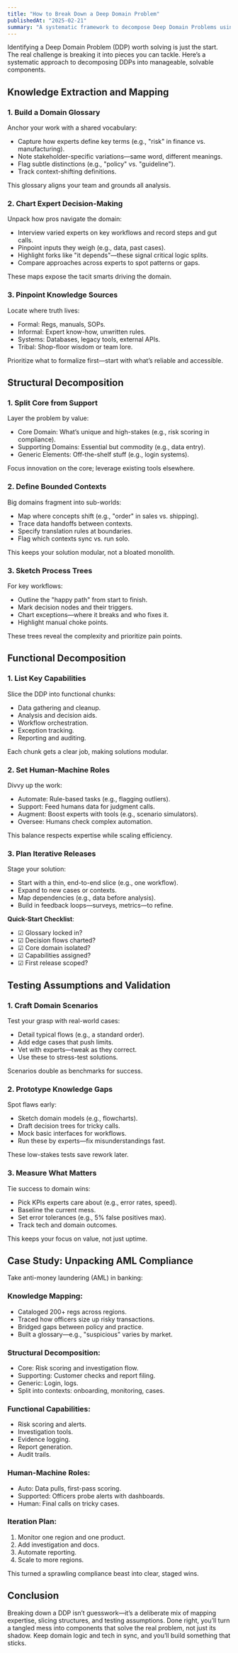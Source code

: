 ```yaml
---
title: "How to Break Down a Deep Domain Problem"
publishedAt: "2025-02-21"
summary: "A systematic framework to decompose Deep Domain Problems using knowledge mapping, structural analysis, functional capabilities, and validation to build actionable solutions."
---
```


Identifying a Deep Domain Problem (DDP) worth solving is just the start. The real challenge is breaking it into pieces you can tackle. Here’s a systematic approach to decomposing DDPs into manageable, solvable components.

## Knowledge Extraction and Mapping

### 1. Build a Domain Glossary  
Anchor your work with a shared vocabulary:  
- Capture how experts define key terms (e.g., "risk" in finance vs. manufacturing).  
- Note stakeholder-specific variations—same word, different meanings.  
- Flag subtle distinctions (e.g., "policy" vs. "guideline").  
- Track context-shifting definitions.  

This glossary aligns your team and grounds all analysis.

### 2. Chart Expert Decision-Making  
Unpack how pros navigate the domain:  
- Interview varied experts on key workflows and record steps and gut calls.  
- Pinpoint inputs they weigh (e.g., data, past cases).  
- Highlight forks like "it depends"—these signal critical logic splits.  
- Compare approaches across experts to spot patterns or gaps.  

These maps expose the tacit smarts driving the domain.

### 3. Pinpoint Knowledge Sources  
Locate where truth lives:  
- Formal: Regs, manuals, SOPs.  
- Informal: Expert know-how, unwritten rules.  
- Systems: Databases, legacy tools, external APIs.  
- Tribal: Shop-floor wisdom or team lore.  

Prioritize what to formalize first—start with what’s reliable and accessible.

## Structural Decomposition

### 1. Split Core from Support  
Layer the problem by value:  
- Core Domain: What’s unique and high-stakes (e.g., risk scoring in compliance).  
- Supporting Domains: Essential but commodity (e.g., data entry).  
- Generic Elements: Off-the-shelf stuff (e.g., login systems).  

Focus innovation on the core; leverage existing tools elsewhere.

### 2. Define Bounded Contexts  
Big domains fragment into sub-worlds:  
- Map where concepts shift (e.g., "order" in sales vs. shipping).  
- Trace data handoffs between contexts.  
- Specify translation rules at boundaries.  
- Flag which contexts sync vs. run solo.  

This keeps your solution modular, not a bloated monolith.

### 3. Sketch Process Trees  
For key workflows:  
- Outline the "happy path" from start to finish.  
- Mark decision nodes and their triggers.  
- Chart exceptions—where it breaks and who fixes it.  
- Highlight manual choke points.  

These trees reveal the complexity and prioritize pain points.

## Functional Decomposition

### 1. List Key Capabilities  
Slice the DDP into functional chunks:  
- Data gathering and cleanup.  
- Analysis and decision aids.  
- Workflow orchestration.  
- Exception tracking.  
- Reporting and auditing.  

Each chunk gets a clear job, making solutions modular.

### 2. Set Human-Machine Roles  
Divvy up the work:  
- Automate: Rule-based tasks (e.g., flagging outliers).  
- Support: Feed humans data for judgment calls.  
- Augment: Boost experts with tools (e.g., scenario simulators).  
- Oversee: Humans check complex automation.  

This balance respects expertise while scaling efficiency.

### 3. Plan Iterative Releases  
Stage your solution:  
- Start with a thin, end-to-end slice (e.g., one workflow).  
- Expand to new cases or contexts.  
- Map dependencies (e.g., data before analysis).  
- Build in feedback loops—surveys, metrics—to refine.  

**Quick-Start Checklist**:  
- ☑ Glossary locked in?  
- ☑ Decision flows charted?  
- ☑ Core domain isolated?  
- ☑ Capabilities assigned?  
- ☑ First release scoped?  

## Testing Assumptions and Validation

### 1. Craft Domain Scenarios  
Test your grasp with real-world cases:  
- Detail typical flows (e.g., a standard order).  
- Add edge cases that push limits.  
- Vet with experts—tweak as they correct.  
- Use these to stress-test solutions.  

Scenarios double as benchmarks for success.

### 2. Prototype Knowledge Gaps  
Spot flaws early:  
- Sketch domain models (e.g., flowcharts).  
- Draft decision trees for tricky calls.  
- Mock basic interfaces for workflows.  
- Run these by experts—fix misunderstandings fast.  

These low-stakes tests save rework later.

### 3. Measure What Matters  
Tie success to domain wins:  
- Pick KPIs experts care about (e.g., error rates, speed).  
- Baseline the current mess.  
- Set error tolerances (e.g., 5% false positives max).  
- Track tech and domain outcomes.  

This keeps your focus on value, not just uptime.

## Case Study: Unpacking AML Compliance  
Take anti-money laundering (AML) in banking:  

### Knowledge Mapping:  
- Cataloged 200+ regs across regions.  
- Traced how officers size up risky transactions.  
- Bridged gaps between policy and practice.  
- Built a glossary—e.g., "suspicious" varies by market.  

### Structural Decomposition:  
- Core: Risk scoring and investigation flow.  
- Supporting: Customer checks and report filing.  
- Generic: Login, logs.  
- Split into contexts: onboarding, monitoring, cases.  

### Functional Capabilities:  
- Risk scoring and alerts.  
- Investigation tools.  
- Evidence logging.  
- Report generation.  
- Audit trails.  

### Human-Machine Roles:  
- Auto: Data pulls, first-pass scoring.  
- Supported: Officers probe alerts with dashboards.  
- Human: Final calls on tricky cases.  

### Iteration Plan:  
1. Monitor one region and one product.  
2. Add investigation and docs.  
3. Automate reporting.  
4. Scale to more regions.  

This turned a sprawling compliance beast into clear, staged wins.

## Conclusion  
Breaking down a DDP isn’t guesswork—it’s a deliberate mix of mapping expertise, slicing structures, and testing assumptions. Done right, you’ll turn a tangled mess into components that solve the real problem, not just its shadow. Keep domain logic and tech in sync, and you’ll build something that sticks.  
